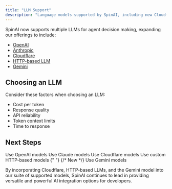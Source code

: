 ```yaml
---
title: "LLM Support"
description: "Language models supported by SpinAI, including new Cloudflare, HTTP-based, and Gemini model options."
---
```


SpinAI now supports multiple LLMs for agent decision making, expanding our offerings to include:

- [OpenAI](/llms/openai)
- [Anthropic](/llms/anthropic)
- [Cloudflare](/llms/cloudflare)
- [HTTP-based LLM](/llms/http)
- [Gemini](/llms/gemini)

## Choosing an LLM

Consider these factors when choosing an LLM:

- Cost per token
- Response quality
- API reliability
- Token context limits
- Time to response

## Next Steps

<CardGroup>
  <Card title="OpenAI Setup" icon="openai" href="/llms/openai">
    Use OpenAI models
  </Card>
  <Card title="Anthropic Setup" icon="brain" href="/llms/anthropic">
    Use Claude models
  </Card>
  <Card title="Cloudflare Setup" icon="cloud" href="/llms/cloudflare">
    Use Cloudflare models
  </Card>
  <Card title="HTTP LLM Setup" icon="globe" href="/llms/http">
    Use custom HTTP-based models
  </Card>
  <Card title="Gemini Setup" icon="gemini" href="/llms/gemini">
    {" "}
    {/* New */}
    Use Gemini models
  </Card>
</CardGroup>

By incorporating Cloudflare, HTTP-based LLMs, and the Gemini model into our suite of supported models, SpinAI continues to lead in providing versatile and powerful AI integration options for developers.
